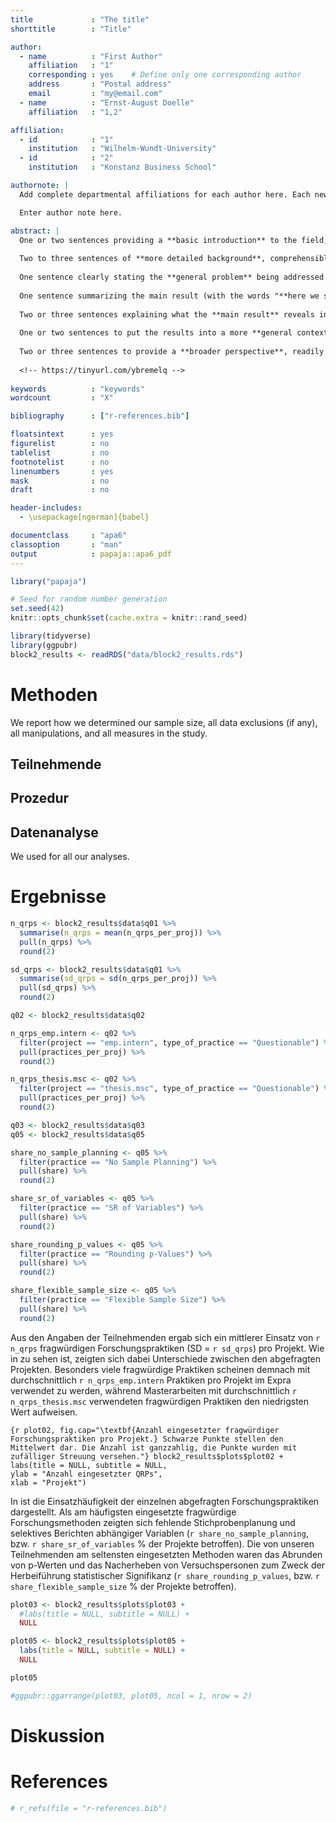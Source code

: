 ```yaml
---
title             : "The title"
shorttitle        : "Title"

author: 
  - name          : "First Author"
    affiliation   : "1"
    corresponding : yes    # Define only one corresponding author
    address       : "Postal address"
    email         : "my@email.com"
  - name          : "Ernst-August Doelle"
    affiliation   : "1,2"

affiliation:
  - id            : "1"
    institution   : "Wilhelm-Wundt-University"
  - id            : "2"
    institution   : "Konstanz Business School"

authornote: |
  Add complete departmental affiliations for each author here. Each new line herein must be indented, like this line.

  Enter author note here.

abstract: |
  One or two sentences providing a **basic introduction** to the field,  comprehensible to a scientist in any discipline.
  
  Two to three sentences of **more detailed background**, comprehensible  to scientists in related disciplines.
  
  One sentence clearly stating the **general problem** being addressed by  this particular study.
  
  One sentence summarizing the main result (with the words "**here we show**" or their equivalent).
  
  Two or three sentences explaining what the **main result** reveals in direct comparison to what was thought to be the case previously, or how the  main result adds to previous knowledge.
  
  One or two sentences to put the results into a more **general context**.
  
  Two or three sentences to provide a **broader perspective**, readily comprehensible to a scientist in any discipline.
  
  <!-- https://tinyurl.com/ybremelq -->
  
keywords          : "keywords"
wordcount         : "X"

bibliography      : ["r-references.bib"]

floatsintext      : yes
figurelist        : no
tablelist         : no
footnotelist      : no
linenumbers       : yes
mask              : no
draft             : no

header-includes:
  - \usepackage[ngerman]{babel}

documentclass     : "apa6"
classoption       : "man"
output            : papaja::apa6_pdf
---
```


```r
library("papaja")
```

```r
# Seed for random number generation
set.seed(42)
knitr::opts_chunk$set(cache.extra = knitr::rand_seed)
```

```r
library(tidyverse)
library(ggpubr)
block2_results <- readRDS("data/block2_results.rds")
```




# Methoden
We report how we determined our sample size, all data exclusions (if any), all manipulations, and all measures in the study. <!-- 21-word solution (Simmons, Nelson & Simonsohn, 2012; retrieved from http://ssrn.com/abstract=2160588) -->

## Teilnehmende

## Prozedur

## Datenanalyse
We used <!---`r cite_r("r-references.bib")`---> for all our analyses.


# Ergebnisse

```r
n_qrps <- block2_results$data$q01 %>% 
  summarise(n_qrps = mean(n_qrps_per_proj)) %>% 
  pull(n_qrps) %>% 
  round(2)

sd_qrps <- block2_results$data$q01 %>% 
  summarise(sd_qrps = sd(n_qrps_per_proj)) %>% 
  pull(sd_qrps) %>% 
  round(2)
```

```r
q02 <- block2_results$data$q02

n_qrps_emp.intern <- q02 %>% 
  filter(project == "emp.intern", type_of_practice == "Questionable") %>% 
  pull(practices_per_proj) %>% 
  round(2)

n_qrps_thesis.msc <- q02 %>% 
  filter(project == "thesis.msc", type_of_practice == "Questionable") %>% 
  pull(practices_per_proj) %>% 
  round(2)
```

```r
q03 <- block2_results$data$q03
q05 <- block2_results$data$q05

share_no_sample_planning <- q05 %>% 
  filter(practice == "No Sample Planning") %>% 
  pull(share) %>% 
  round(2)

share_sr_of_variables <- q05 %>% 
  filter(practice == "SR of Variables") %>% 
  pull(share) %>% 
  round(2)

share_rounding_p_values <- q05 %>% 
  filter(practice == "Rounding p-Values") %>% 
  pull(share) %>% 
  round(2)

share_flexible_sample_size <- q05 %>% 
  filter(practice == "Flexible Sample Size") %>% 
  pull(share) %>% 
  round(2)
```

Aus den Angaben der Teilnehmenden ergab sich ein mittlerer Einsatz von `r n_qrps` fragwürdigen Forschungspraktiken (SD = `r sd_qrps`) pro Projekt. Wie in \autoref{fig:plot02} zu sehen ist, zeigten sich dabei Unterschiede zwischen den abgefragten Projekten. Besonders viele fragwürdige Praktiken scheinen demnach mit durchschnittlich `r n_qrps_emp.intern` Praktiken pro Projekt im Expra verwendet zu werden, während Masterarbeiten mit durchschnittlich `r n_qrps_thesis.msc` verwendeten fragwürdigen Praktiken den niedrigsten Wert aufweisen. 

```{r plot02, fig.cap="\textbf{Anzahl eingesetzter fragwürdiger Forschungspraktiken pro Projekt.} Schwarze Punkte stellen den Mittelwert dar. Die Anzahl ist ganzzahlig, die Punkte wurden mit zufälliger Streuung versehen."}
block2_results$plots$plot02 + labs(title = NULL, subtitle = NULL,
                                   ylab = "Anzahl eingesetzter QRPs", 
                                   xlab = "Projekt")
```

In \autoref{fig:plot0305} ist die Einsatzhäufigkeit der einzelnen abgefragten Forschungspraktiken dargestellt. Als am häufigsten eingesetzte fragwürdige Forschungsmethoden zeigten sich fehlende Stichprobenplanung und selektives Berichten abhängiger Variablen (`r share_no_sample_planning`, bzw. `r share_sr_of_variables` % der Projekte betroffen). Die von unseren Teilnehmenden am seltensten eingesetzten Methoden waren das Abrunden von p-Werten und das Nacherheben von Versuchspersonen zum Zweck der Herbeiführung statistischer Signifikanz (`r share_rounding_p_values`, bzw. `r share_flexible_sample_size` % der Projekte betroffen).


```r
plot03 <- block2_results$plots$plot03 + 
  #labs(title = NULL, subtitle = NULL) +
  NULL

plot05 <- block2_results$plots$plot05 + 
  labs(title = NULL, subtitle = NULL) +
  NULL

plot05

#ggpubr::ggarrange(plot03, plot05, ncol = 1, nrow = 2)
```


# Diskussion


\newpage

# References
```r
# r_refs(file = "r-references.bib")
```

\begingroup
\setlength{\parindent}{-0.5in}
\setlength{\leftskip}{0.5in}

<div id = "refs"></div>
\endgroup
